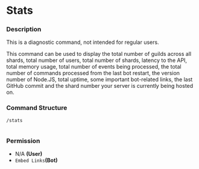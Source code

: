 
# Stats

### Description

<Callout type="warning">
This is a diagnostic command, not intended for regular users.
</Callout>

This command can be used to display the total number of guilds across all shards, total number of users, total number of shards, latency to the API, total memory usage, total number of events being processed, the total number of commands processed from the last bot restart, the version number of Node.JS, total uptime, some important bot-related links, the last GitHub commit and the shard number your server is currently being hosted on.

### Command Structure

```
/stats
```

<figure><img src="https://i.imgur.com/EUhUJwT.png" alt=""><figcaption></figcaption></figure>

### **Permission**

* N/A **(User)**
* `Embed Links`**(Bot)**
